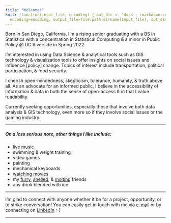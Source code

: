 ```yaml
---
title: "Welcome!"
knit: (function(input_file, encoding) { out_dir <- 'docs'; rmarkdown::render(input_file,
  encoding=encoding, output_file=file.path(dirname(input_file), out_dir, 'index.html'))})
---
```


Born in San Diego, California, I'm a rising senior graduating with a BS in Statistics with a concentration in Statistical Computing & a minor in Public Policy @ UC Riverside in Spring 2022. 

I'm interested in using Data Science & analytical tools such as GIS technology & visualization tools to offer insights on social issues and influence [policy] change. Topics of interest include transportation, political participation, & food security. 

I cherish open-mindedness, skepticism, tolerance, humanity, & truth above all. As an advocate for an informed public, I believe in the accessibility of information & data in both the sense of open-access & in that I value readability. 

Currently seeking opportunities, especially those that involve both data analysis & GIS technology, even more so if they involve social issues or the gaming industry. 




* * *

##### On a less serious note, other things I like include:
*   [live music](https://open.spotify.com/user/1240558406?si=d168e015bbf144bd)
*   swimming & weight training
*   video games 
*   painting
*   mechanical keyboards
*   [watching movies](https://letterboxd.com/vnguyen/)
*   my [furry](Furry.html), [shelled](Shelled.html), & [molting](Molting.html) friends
*   any drink blended with ice


* * *

I'm glad to connect with anyone whether it be for a project, opportunity, or to strike conversation! You can easily get in touch with me via <a href="mailto:victoriatcnguyen@gmail.com">e-mail</a> or by connecting on [LinkedIn](https://www.linkedin.com/in/victoriatcnguyen/) :-)

* * *

